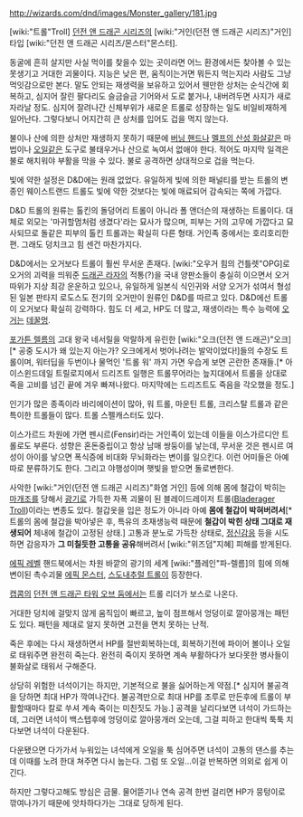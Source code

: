 http://wizards.com/dnd/images/Monster_gallery/181.jpg

[wiki:"트롤"Troll]
[[던전 앤 드래곤 시리즈]]의 [wiki:"거인(던전 앤 드래곤 시리즈)"거인] 타입 [wiki:"던전 앤 드래곤 시리즈/몬스터"몬스터].

동굴에 흔히 살지만 사실 먹이를 찾을수 있는 곳이라면 어느 환경에서든 찾아볼 수 있는 못생기고 거대한 괴물이다. 지능은 낮은 편, 움직이는거면 뭐든지 먹는지라 사람도 그냥 먹잇감으로만 본다. 말도 안되는 재생력을 보유하고 있어서 웬만한 상처는 순식간에 회복하고, 심지어 잘린 팔다리도 슬금슬금 기어와서 도로 붙거나, 내버려두면 사지가 새로 자라날 정도. 심지어 잘려나간 신체부위가 새로운 트롤로 성장하는 일도 비일비재하게 일어난다. 그렇다보니 어지간히 큰 상처를 입어도 겁을 먹지 않는다.

불이나 산에 의한 상처만 재생하지 못하기 때문에 [[버닝 핸드]]나 [[멜프의 산성 화살]]같은 마법이나 [[오일]]같은 도구로 불태우거나 산으로 녹여서 없애야 한다. 적어도 마지막 일격은 불로 해치워야 부활을 막을 수 있다. 불로 공격하면 상대적으로 겁을 먹는다.

빛에 약한 설정은 D&D에는 원래 없었다. 유일하게 빛에 의한 패널티를 받는 트롤의 변종인 웨이스트랜드 트롤도 빛에 약한 것보다는 빛에 매료되어 감속되는 쪽에 가깝다.

D&D 트롤의 원류는 톨킨의 돌덩어리 트롤이 아니라 폴 앤더슨의 재생하는 트롤이다. 대체로 외모는 '마귀할멈처럼 생겼다'라는 묘사가 많으며, 피부는 거의 고무에 가깝다고 묘사되므로 돌같은 피부의 톨킨 트롤과는 확실히 다른 형태. 거인족 중에서는 호리호리한편. 그래도 덩치크고 힘 센건 마찬가지다.

D&D에서는 오거보다 트롤이 훨씬 무서운 존재다. [wiki:"오우거 힘의 건틀렛"OPG]로 오거의 괴력을 띄워준 [[드래곤 라자]]의 적통(?)을 국내 양판소들이 충실히 이으면서 오거 따위가 지상 최강 운운하고 있으나, 유일하게 일본식 식인귀와 서양 오거가 섞여서 형성된 일본 판타지 로도스도 전기의 오거만이 원류인 D&D를 따르고 있다. D&D에선 트롤이 오거보다 확실히 강력하다. 힘도 더 세고, HP도 더 많고, 재생이라는 특수 능력에 [[오거]]는 [[데꿀멍]].

[[포가튼 렐름]]의 고대 왕국 네서릴을 악랄하게 유린한 [wiki:"오크(던전 앤 드래곤)"오크][* 공중 도시가 왜 있는지 아는가? 오크에게서 벗어나려는 발악이었다!]들의 수장도 트롤이며, 워터딥을 두번이나 물먹인 '트롤 워' 까지 가면 우습게 보면 곤란한 존재들.[* 아이스윈드데일 트릴로지에서 드리즈트 일행은 트롤무어라는 늪지대에서 트롤을 상대로 죽을 고비를 넘긴 끝에 겨우 빠져나왔다. 마지막에는 드리즈트도 죽음을 각오했을 정도.]

인기가 많은 종족이라 바리에이션이 많아, 워 트롤, 마운틴 트롤, 크리스탈 트롤과 같은 특이한 트롤들이 많다. 트롤 스펠캐스터도 있다.

이스가르드 차원에 가면 펜시르(Fensir)라는 거인족이 있는데 이들을 이스가르디안 트롤로도 부른다. 성향은 혼돈중립이고 항상 남매 쌍둥이를 낳는데, 무서운 것은 펜시르 여성이 아이를 낳으면 폭식증에 비대화 무뇌화라는 변이를 일으킨다. 이런 어미들은 아예 따로 분류하기도 한다. 그리고 야행성이며 햇빛을 받으면 돌로변한다.

사악한 [wiki:"거인(던전 앤 드래곤 시리즈)"화염 거인] 등에 의해 몸에 철갑이 박히는 [[마개조]]를 당해서 [[광기]]로 가득한 자폭 괴물이 된 블레이드레이저 트롤([http://www.wizards.com/default.asp?x=dnd/iw/20070705b&page=3 Bladerager Troll])이라는 변종도 있다. 철갑옷을 입은 정도가 아니라 아예 '''몸에 철갑이 박혀버려서'''[* 트롤의 몸에 철갑을 박아넣은 후, 특유의 초재생능력 때문에 '''철갑이 박힌 상태 그대로 재생되어''' 체내에 철갑이 고정된 상태.] 고통과 분노로 가득찬 상태로, [[정신감응]] 등을 시도하면 감응자가 '''그 미칠듯한 고통을 공유'''해버려서 [wiki:"위즈덤"지혜] 피해를 받게된다.

[[에픽 레벨]] 핸드북에서는 차원 바깥의 광기의 세계 [wiki:"플레인"파-렐름]의 힘에 의해 변이된 촉수괴물 [[에픽 몬스터]], [[스도내추럴 트롤]]이 등장한다.

[[캡콤]]의 [[던전 앤 드래곤 타워 오브 둠]]에서는 트롤 리더가 보스로 나온다.

거대한 덩치에 걸맞지 않게 움직임이 빠르고, 높이 점프해서 엉덩이로 깔아뭉개는 패턴도 있다. 패턴을 제대로 알지 못하면 고전을 면치 못하는 난적.

죽은 후에는 다시 재생하면서 HP를 절반회복하는데, 회복하기전에 파이어 볼이나 오일로 태워주면 완전히 죽는다. 완전히 죽이지 못하면 계속 부활하다가 보다못한 병사들이 불화살로 태워서 구해준다.

상당히 위험한 녀석이기는 하지만, 기본적으로 불을 싫어하는게 약점.[* 심지어 불공격을 당하면 최대 HP가 깍여나간다. 불공격만으로 최대 HP를 조루로 만든후에 트롤이 부활할때마다 칼로 쑤셔 계속 죽이는 미친짓도 가능.] 공격을 날리다보면 녀석이 가드하는데, 그러면 녀석이 백스텝후에 엉덩이로 깔아뭉개러 오는데, 그걸 피하고 한대씩 툭툭 치다보면 녀석이 다운된다. 

다운됐으면 다가가서 누워있는 녀석에게 오일을 툭 심어주면 녀석이 고통의 댄스를 추는데 이때를 노려 한대 쳐주면 다시 눕는다. 그럼 또 오일...이걸 반복하면 의외로 쉽게 이긴다.

하지만 그렇다고해도 방심은 금물. 물어뜯기나 연속 공격 한번 걸리면 HP가 뭉텅이로 깎여나가기 때문에 앗차하다가는 그대로 당하게 된다.
